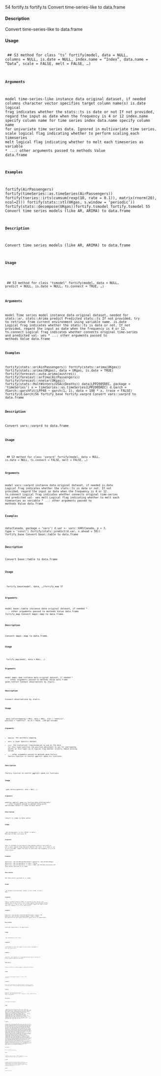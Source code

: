 54
fortify.ts
fortify.ts
Convert time-series-like to data.frame

#### Description 
 
Convert time-series-like to data.frame

#### Usage 
 <pre><code>
## S3 method for class 'ts'
fortify(model, data = NULL, columns = NULL, is.date = NULL,
index.name = "Index", data.name = "Data", scale = FALSE, melt = FALSE,
...)

#### Arguments 
 
model time-series-like instance
data original dataset, if needed
columns character vector specifies target column name(s)
is.date logical frag indicates whether the stats::ts is date or not If not provided,
regard the input as date when the frequency is 4 or 12
index.name specify column name for time series index
data.name specify column name for univariate time series data. Ignored in multivariate
time series.
scale logical flag indicating whether to perform scaling each timeseries
melt logical flag indicating whether to melt each timeseries as variable
* ``... ``: other arguments passed to methods
Value
data.frame

#### Examples 

fortify(AirPassengers)
fortify(timeSeries::as.timeSeries(AirPassengers))
fortify(tseries::irts(cumsum(rexp(10, rate = 0.1)), matrix(rnorm(20), ncol=2)))
fortify(stats::stl(UKgas, s.window = 'periodic'))
fortify(stats::decompose(UKgas))fortify.tsmodel
fortify.tsmodel
55
Convert time series models (like AR, ARIMA) to data.frame

#### Description 
 
Convert time series models (like AR, ARIMA) to data.frame

#### Usage 
 <pre><code>
## S3 method for class 'tsmodel'
fortify(model, data = NULL, predict = NULL,
is.date = NULL, ts.connect = TRUE, ...)

#### Arguments 
 
model Time series model instance
data original dataset, needed for stats::ar, stats::Arima
predict Predicted stats::ts If not provided, try to retrieve from current environment
using variable name.
is.date Logical frag indicates whether the stats::ts is date or not. If not provided,
regard the input as date when the frequency is 4 or 12.
ts.connect Logical frag indicates whether connects original time-series and predicted val-
ues
* ``... ``: other arguments passed to methods
Value
data.frame

#### Examples 

fortify(stats::ar(AirPassengers))
fortify(stats::arima(UKgas))
fortify(stats::arima(UKgas), data = UKgas, is.date = TRUE)
fortify(forecast::auto.arima(austres))
fortify(forecast::arfima(AirPassengers))
fortify(forecast::nnetar(UKgas))
fortify(stats::HoltWinters(USAccDeaths))
data(LPP2005REC, package = 'timeSeries')
x = timeSeries::as.timeSeries(LPP2005REC)
d.Garch = fGarch::garchFit(LPP40 ~ garch(1, 1), data = 100 * x, trace = FALSE)
fortify(d.Garch)56
fortify_base
fortify.varprd
Convert vars::varprd to data.frame

#### Description 
 
Convert vars::varprd to data.frame

#### Usage 
 <pre><code>
## S3 method for class 'varprd'
fortify(model, data = NULL, is.date = NULL,
ts.connect = FALSE, melt = FALSE, ...)

#### Arguments 
 
model vars::varprd instance
data original dataset, if needed
is.date Logical frag indicates whether the stats::ts is date or not. If not provided,
regard the input as date when the frequency is 4 or 12.
ts.connect Logical frag indicates whether connects original time-series and predicted val-
ues
melt Logical flag indicating whether to melt each timeseries as variable
* ``... ``: other arguments passed to methods
Value
data.frame

#### Examples 

data(Canada, package = 'vars')
d.var <- vars::VAR(Canada, p = 3, type = 'const')
fortify(stats::predict(d.var, n.ahead = 50))
fortify_base
Convert base::table to data.frame

#### Description 
 
Convert base::table to data.frame

#### Usage 
 <pre><code>
fortify_base(model, data, ...)fortify_map
57

#### Arguments 
 
model base::table instance
data original dataset, if needed
* ``... ``: other arguments passed to methods
Value
data.frame
fortify_map
Convert maps::map to data.frame.

#### Description 
 
Convert maps::map to data.frame.

#### Usage 
 <pre><code>
fortify_map(model, data = NULL, ...)

#### Arguments 
 
model maps::map instance
data original dataset, if needed
* ``... ``: other arguments passed to methods
Value
data.frame
geom_confint
Connect observations by stairs.

#### Description 
 
Connect observations by stairs.

#### Usage 
 <pre><code>
geom_confint(mapping = NULL, data = NULL, stat = "identity",
position = "identity", na.rm = FALSE, ...)58
get.dtindex

#### Arguments 
 
* ``mapping``: the aesthetic mapping
* ``data ``: a layer specific dataset
* ``stat ``:  the statistical transformation to use on the data for this layer
position the position adjustment to use for overlapping points on this layer
na.rm logical frag whether silently remove missing values
* ``... ``: other arguments passed to methods
geom_factory
Factory function to control ggplot2::geom_xxx functions

#### Description 
 
Factory function to control ggplot2::geom_xxx functions

#### Usage 
 <pre><code>
geom_factory(geomfunc, data = NULL, ...)

#### Arguments 
 
geomfunc ggplot2::geom_xxx function
data plotting data
* ``... ``: other arguments passed to methods
Value
proto
get.dtindex
Convert ts index to Date vector

#### Description 
 
Convert ts index to Date vector

#### Usage 
 <pre><code>
get.dtindex(data, is.tsp = FALSE, is.date = NULL)get.dtindex.continuous
59

#### Arguments 
 
data ts instance
is.tsp Logical frag whether data is tsp itself or not
is.date Logical frag indicates whether the stats::ts is date or not. If not provided,
regard the input as date when the frequency is 4 or 12.
Value
vector

#### Examples 

ggfortify:::get.dtindex(AirPassengers)
ggfortify:::get.dtindex(UKgas)
ggfortify:::get.dtindex(Nile, is.date = FALSE)
ggfortify:::get.dtindex(Nile, is.date = TRUE)
get.dtindex.continuous
Get Date vector continue to ts index

#### Description 
 
Get Date vector continue to ts index

#### Usage 
 <pre><code>
get.dtindex.continuous(data, length, is.tsp = FALSE, is.date = NULL)

#### Arguments 
 
data ts instance
length A number to continue
is.tsp Logical frag whether data is tsp itself or not
is.date Logical frag indicates whether the stats::ts is date or not. If not provided,
regard the input as date when the frequency is 4 or 12.
Value
vector

#### Examples 

ggfortify:::get.dtindex.continuous(AirPassengers, length = 10)
ggfortify:::get.dtindex.continuous(UKgas, length = 10)60
get_geom_function
get.layout
Calcurate layout matrix for ggmultiplot

#### Description 
 
Calcurate layout matrix for ggmultiplot

#### Usage 
 <pre><code>
get.layout(nplots, ncol, nrow)

#### Arguments 
 
nplots Number of plots
ncol Number of grid columns
nrow Number of grid rows
Value
matrix

#### Examples 

ggfortify:::get.layout(3, 2, 2)
get_geom_function
Factory function to control ggplot2::geom_xxx functions

#### Description 
 
Factory function to control ggplot2::geom_xxx functions

#### Usage 
 <pre><code>
get_geom_function(geom, allowed = c("line", "bar", "point"))

#### Arguments 
 
geom string representation of ggplot2::geom_xxx function
allowed character vector contains allowed values
Value
functionggbiplot
61

#### Examples 

ggfortify:::get_geom_function('point')
ggfortify:::get_geom_function('line', allowed = c('line'))
ggbiplot
Draw biplot using ggplot2.

#### Description 
 
Draw biplot using ggplot2.

#### Usage 
 <pre><code>
ggbiplot(plot.data, loadings.data = NULL, colour = NULL, size = NULL,
linetype = NULL, alpha = NULL, fill = NULL, shape = NULL,
label = FALSE, label.label = "rownames", label.colour = colour,
label.alpha = NULL, label.size = NULL, label.angle = NULL,
label.family = NULL, label.fontface = NULL, label.lineheight = NULL,
label.hjust = NULL, label.vjust = NULL, label.repel = FALSE,
loadings = FALSE, loadings.colour = "#FF0000", loadings.label = FALSE,
loadings.label.label = "rownames", loadings.label.colour = "#FF0000",
loadings.label.alpha = NULL, loadings.label.size = NULL,
loadings.label.angle = NULL, loadings.label.family = NULL,
loadings.label.fontface = NULL, loadings.label.lineheight = NULL,
loadings.label.hjust = NULL, loadings.label.vjust = NULL,
loadings.label.repel = FALSE, label.show.legend = NA, frame = FALSE,
frame.type = NULL, frame.colour = colour, frame.level = 0.95,
frame.alpha = 0.2, xlim = c(NA, NA), ylim = c(NA, NA), log = "",
main = NULL, xlab = NULL, ylab = NULL, asp = NULL, ...)

#### Arguments 
 
plot.data data.frame
loadings.data data.frame
colour colour
size size
linetype line type
alpha alpha
fill fill
shape shape
label Logical value whether to display data labels
label.label Column name used for label text
label.colour Colour for text labels62
ggbiplot
label.alpha Alpha for text labels
label.size Size for text labels
label.angle Angle for text labels
label.family Font family for text labels
label.fontface Fontface for text labels
label.lineheight
Lineheight for text labels
label.hjust Horizontal adjustment for text labels
label.vjust Vertical adjustment for text labels
label.repel Logical flag indicating whether to use ggrepel, enabling this may take some
time for plotting
loadings
Logical value whether to display loadings arrows
loadings.colour
Point colour for data
loadings.label Logical value whether to display loadings labels
loadings.label.label
Column name used for loadings text labels
loadings.label.colour
Colour for loadings text labels
loadings.label.alpha
Alpha for loadings text labels
loadings.label.size
Size for loadings text labels
loadings.label.angle
Angle for loadings text labels
loadings.label.family
Font family for loadings text labels
loadings.label.fontface
Fontface for loadings text labels
loadings.label.lineheight
Lineheight for loadings text labels
loadings.label.hjust
Horizontal adjustment for loadings text labels
loadings.label.vjust
Vertical adjustment for loadings text labels
loadings.label.repel
Logical flag indicating whether to use ggrepel automatically
label.show.legend
Logical value indicating whether to show the legend of text labels
frame Logical value whether to draw outliner convex / ellipse
frame.type Character specifying frame type. ’convex’ or types supporeted by ggplot2::stat_ellipse
can be used.ggcpgram
63
frame.colour Colour for frame
frame.level Passed for ggplot2::stat_ellipse ’s level. Ignored in ’convex’.
frame.alpha Alpha for frame
xlim limits for x axis
ylim limits for y axis
log which variables to log transform ("x", "y", or "xy")
main character vector or expression for plot title
xlab character vector or expression for x axis label
ylab character vector or expression for y axis label
asp the y/x aspect ratio
* ``... ``: other arguments passed to methods
Value
ggplot
ggcpgram
Plots a cumulative periodogram

#### Description 
 
Plots a cumulative periodogram

#### Usage 
 <pre><code>
ggcpgram(ts, taper = 0.1, colour = "#000000", linetype = "solid",
conf.int = TRUE, conf.int.colour = "#0000FF",
conf.int.linetype = "dashed", conf.int.fill = NULL,
conf.int.alpha = 0.3)

#### Arguments 
 
ts stats::ts instance
taper Proportion tapered in forming the periodogram
colour Line colour
linetype Line type
conf.int
Logical flag indicating whether to plot confidence intervals
conf.int.colour
line colour for confidence intervals
conf.int.linetype
line type for confidence intervals
conf.int.fill
fill colour for confidence intervals
* ``conf.int.alpha``: alpha for confidence intervals64
ggdistribution
Value
ggplot

#### Examples 

ggcpgram(AirPassengers)
